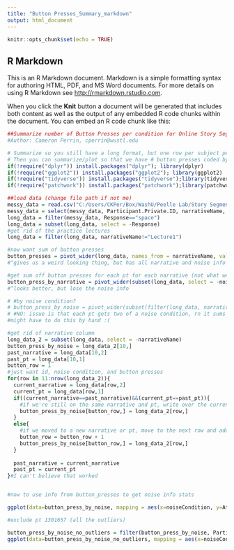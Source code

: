 ```yaml
---
title: "Button Presses_Summary_markdown"
output: html_document
---
```


```r
knitr::opts_chunk$set(echo = TRUE)
```

## R Markdown

This is an R Markdown document. Markdown is a simple formatting syntax for authoring HTML, PDF, and MS Word documents. For more details on using R Markdown see <http://rmarkdown.rstudio.com>.

When you click the **Knit** button a document will be generated that includes both content as well as the output of any embedded R code chunks within the document. You can embed an R code chunk like this:

```r
##Summarize number of Button Presses per condition for Online Story Segmentation
#Author: Cameron Perrin, cperrin@wustl.edu

# Summarize so you still have a long format, but one row per subject per condition (keep which story).
# Then you can summarize/plot so that we have # button presses coded by each acoustic condition
if(!require("dplyr")) install.packages("dplyr"); library(dplyr)
if(!require("ggplot2")) install.packages("ggplot2"); library(ggplot2)
if(!require("tidyverse")) install.packages("tidyverse");library(tidyverse)
if(!require("patchwork")) install.packages("patchwork");library(patchwork)

##load data (change file path if not me)
messy_data = read.csv("C:/Users/CKPer/Box/WashU/Peelle Lab/Story Segmentation/Online Sona data/gorilla data_long version/data_exp_15568-v3_task-j2vq.csv")
messy_data = select(messy_data, Participant.Private.ID, narrativeName, noiseCondition, Response, Attempt)
long_data = filter(messy_data, Response=="space")
long_data = subset(long_data, select = -Response)
#get rid of the practice lectures
long_data = filter(long_data, narrativeName!="Lecture1")

#now want sum of button presses
button_presses = pivot_wider(long_data, names_from = narrativeName, values_from = Attempt, values_fn = list(Attempt = length))
#^gives us a weird looking thing, but has all narrative and noise info

#get sum off button presses for each pt for each narrative (not what we're looking for)
button_press_by_narrative = pivot_wider(subset(long_data, select = -noiseCondition), names_from = narrativeName, values_from = Attempt, values_fn = list(Attempt = length))
#^looks better, but lose the noise info

# #by noise condition?
# button_press_by_noise = pivot_wider(subset(filter(long_data, narrativeName!="Lecture1"), select = -narrativeName), names_from = noiseCondition, values_from = Attempt, values_fn = list(Attempt = length))
# #NO: issue is that each pt gets two of a noise condition, rn it sums up both instead of keeping the sums separate
#might have to do this by hand :(

#get rid of narrative column
long_data_2 = subset(long_data, select = -narrativeName)
button_press_by_noise = long_data_2[10,]
past_narrative = long_data[10,2]
past_pt = long_data[10,1]
button_row = 1
#just want id, noise condition, and button presses
for(row in 11:nrow(long_data_2)){
  current_narrative = long_data[row,2]
  current_pt = long_data[row,1]
  if((current_narrative==past_narrative)&&(current_pt==past_pt)){
    #if we're still on the same narrative and pt, write over the current row in the button_press_by_noise
    button_press_by_noise[button_row,] = long_data_2[row,]
  }
  else{
    #if we moved to a new narrative or pt, move to the next row and add it
    button_row = button_row + 1
    button_press_by_noise[button_row,] = long_data_2[row,]
  }
  
  past_narrative = current_narrative
  past_pt = current_pt
}#I can't believe that worked


#now to use info from button_presses to get noise info stats

ggplot(data=button_press_by_noise, mapping = aes(x=noiseCondition, y=Attempt, fill=noiseCondition)) + geom_boxplot(width=0.2, alpha=0.5) + labs(title = "Noise Condition vs Number of Button Presses - outliers included", y="Button Presses")


```

```r
#exclude pt 1301657 (all the outliers)

button_press_by_noise_no_outliers = filter(button_press_by_noise, Participant.Private.ID!="1301657")
ggplot(data=button_press_by_noise_no_outliers, mapping = aes(x=noiseCondition, y=Attempt, fill=noiseCondition)) + geom_boxplot(width=0.2, alpha=0.5) + labs(title = "Noise Condition vs Number of Button Presses - outlier excluded", y="Button Presses")	
	
```

